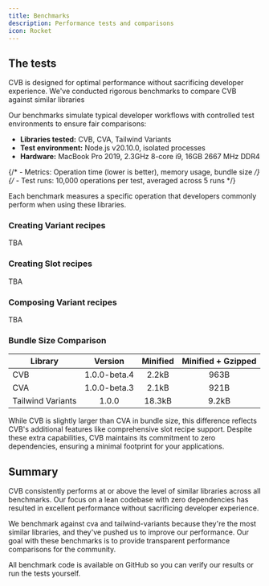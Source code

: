 ```yaml
---
title: Benchmarks
description: Performance tests and comparisons
icon: Rocket
---
```


## The tests

CVB is designed for optimal performance without sacrificing developer experience. We've conducted rigorous benchmarks to compare CVB against similar libraries

Our benchmarks simulate typical developer workflows with controlled test environments to ensure fair comparisons:

- **Libraries tested:** CVB, CVA, Tailwind Variants
- **Test environment:** Node.js v20.10.0, isolated processes
- **Hardware:** MacBook Pro 2019, 2.3GHz 8-core i9, 16GB 2667 MHz DDR4

{/* - Metrics: Operation time (lower is better), memory usage, bundle size */}
{/* - Test runs: 10,000 operations per test, averaged across 5 runs */}

Each benchmark measures a specific operation that developers commonly perform when using these libraries.

### Creating Variant recipes

TBA

### Creating Slot recipes

TBA

### Composing Variant recipes

TBA

### Bundle Size Comparison

| Library           |   Version    | Minified | Minified + Gzipped |
| ----------------- | :----------: | :------: | :----------------: |
| CVB               | 1.0.0-beta.4 |  2.2kB   |        963B        |
| CVA               | 1.0.0-beta.3 |  2.1kB   |        921B        |
| Tailwind Variants |    1.0.0     |  18.3kB  |       9.2kB        |

<Callout>
  While CVB is slightly larger than CVA in bundle size, this difference reflects CVB's additional features like
  comprehensive slot recipe support. Despite these extra capabilities, CVB maintains its commitment to zero
  dependencies, ensuring a minimal footprint for your applications.
</Callout>

## Summary

CVB consistently performs at or above the level of similar libraries across all benchmarks. Our focus on a lean codebase with zero dependencies has resulted in excellent performance without sacrificing developer experience.

We benchmark against cva and tailwind-variants because they're the most similar libraries, and they've pushed us to improve our performance. Our goal with these benchmarks is to provide transparent performance comparisons for the community.

All benchmark code is available on GitHub so you can verify our results or run the tests yourself.
